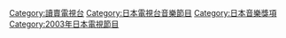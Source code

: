 {{catmore}}

[[Category:讀賣電視台|Category:讀賣電視台]]
[[Category:日本電視台音樂節目|Category:日本電視台音樂節目]]
[[Category:日本音樂獎項|Category:日本音樂獎項]]
[[Category:2003年日本電視節目|Category:2003年日本電視節目]]